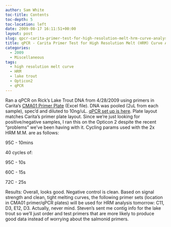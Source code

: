 ```yaml
---
author: Sam White
toc-title: Contents
toc-depth: 5
toc-location: left
date: 2009-08-17 16:11:51+00:00
layout: post
slug: qpcr-carita-primer-test-for-high-resolution-melt-hrm-curve-analysis
title: qPCR - Carita Primer Test for High Resolution Melt (HRM) Curve Analysis
categories:
  - 2009
  - Miscellaneous
tags:
  - high resolution melt curve
  - HRM
  - lake trout
  - Opticon2
  - qPCR
---
```


Ran a qPCR on Rick's Lake Trout DNA from 4/28/2009 using primers in Carita's [CMA01 Primer Plate](https://eagle.fish.washington.edu/Arabidopsis/CMA01%20primer%20plate.xls) (Excel file). DNA was pooled (2uL from each sample), spec'd and diluted to 10ng/uL. [qPCR set up is here](http://eagle.fish.washington.edu/Arabidopsis/Notebook%20Workup%20Files/20090817-01.jpg). Plate layout matches Carita's primer plate layout. Since we're just looking for positive/negative samples, I ran this on the Opticon 2 despite the recent "problems" we've been having with it. Cycling params used with the 2x HRM M.M. are as follows:

95C - 10mins

40 cycles of:

95C - 10s

60C - 15s

72C - 25s

Results: Overall, looks good. Negative control is clean. Based on signal strength and clean, tight melting curves, the following primer sets (location in CMA01 primer/qPCR plates) will be used for HRM analysis tomorrow: C11, D3, E12, D3. Actually, never mind. Steven's sent me contig info for the lake trout so we'll just order and test primers that are more likely to produce good data instead of worrying about the salmonid primers.
